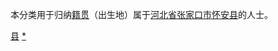 {{Catnav|頁面分類|各種主題的頁面分類|依中国各省来作的分类|各地中国人|河北人|张家口人}}
{{Catnav|頁面分類|人物|各國人物|中国人|各地中国人|河北人|张家口人}}

本分类用于归纳[[籍贯|籍贯]]（出生地）属于[[河北省|河北省]][[张家口市|张家口市]][[怀安县|怀安县]]的人士。

[[Category:张家口人|县]]
[[Category:怀安县|*]]